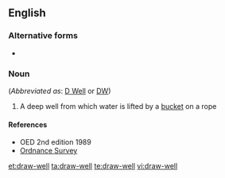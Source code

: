 ==English==

===Alternative forms===
* {{l|en|draw well}}

===Noun===
{{en-noun|head=[[draw]]-[[well]]}} (''Abbreviated as'': [[D Well]] or [[DW]])

# A deep well from which water is lifted by a [[bucket]] on a rope

====References====
* OED 2nd edition 1989
* [http://www.ordnancesurvey.co.uk/oswebsite/freefun/geofacts/geo0440.html Ordnance Survey]

[[et:draw-well]]
[[ta:draw-well]]
[[te:draw-well]]
[[vi:draw-well]]